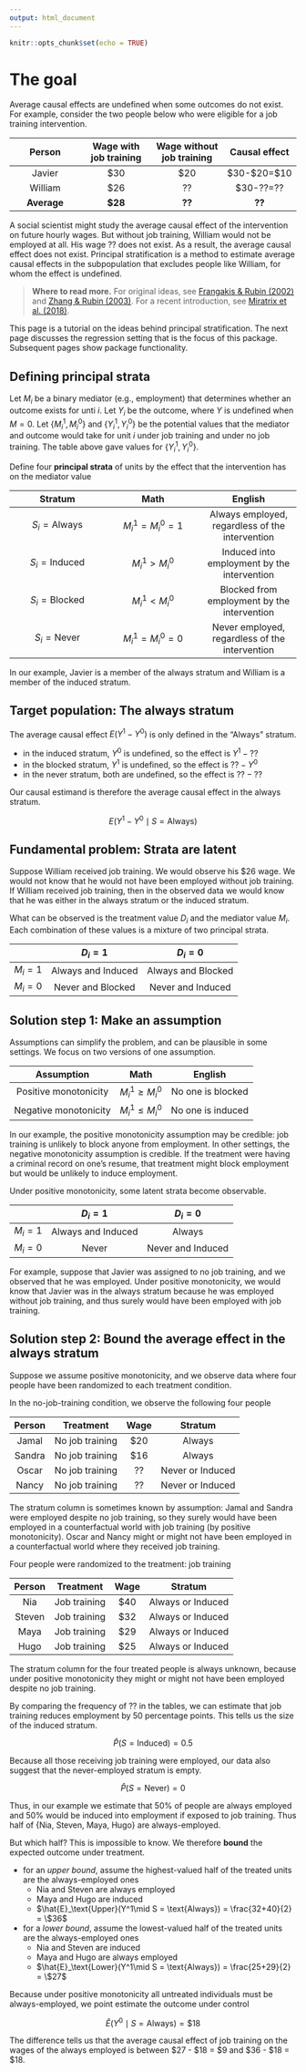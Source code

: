 ```yaml
---
output: html_document
---
```


```r
knitr::opts_chunk$set(echo = TRUE)
```

# The goal

Average causal effects are undefined when some outcomes do not exist. For example, consider the two people below who were eligible for a job training intervention.

| Person | Wage with job training | Wage without job training | Causal effect |
| :-: |:-:|:-:|:-:|
| Javier | \$30 | \$20 | \$30-\$20=\$10
| William | \$26 | ?? | \$30-??=??
| **Average** | **\$28** | **??** | **??** |

A social scientist might study the average causal effect of the intervention on future hourly wages. But without job training, William would not be employed at all. His wage ?? does not exist. As a result, the average causal effect does not exist. Principal stratification is a method to estimate average causal effects in the subpopulation that excludes people like William, for whom the effect is undefined.

> **Where to read more.** For original ideas, see [Frangakis \& Rubin (2002)](https://doi.org/10.1111/j.0006-341X.2002.00021.x) and [Zhang \& Rubin (2003)](https://doi.org/10.3102/10769986028004353). For a recent introduction, see [Miratrix et al. (2018)](https://doi.org/10.1080/19345747.2017.1379576).

This page is a tutorial on the ideas behind principal stratification. The next page discusses the regression setting that is the focus of this package. Subsequent pages show package functionality.

## Defining principal strata

Let $M_i$ be a binary mediator (e.g., employment) that determines whether an outcome exists for unti $i$. Let $Y_i$ be the outcome, where $Y$ is undefined when $M = 0$. Let $\{M_i^1,M_i^0\}$ and $\{Y_i^1,Y_i^0\}$ be the potential values that the mediator and outcome would take for unit $i$ under job training and under no job training. The table above gave values for $\{Y_i^1,Y_i^0\}$.

Define four **principal strata** of units by the effect that the intervention has on the mediator value

| Stratum | Math | English |
| :-: |:-:|:-:|
| $S_i = \text{Always}$ | $M_i^1 = M_i^0 = 1$ | Always employed, regardless of the intervention | 
| $S_i = \text{Induced}$ | $M_i^1 > M_i^0$ | Induced into employment by the intervention | 
| $S_i = \text{Blocked}$ | $M_i^1 < M_i^0$ | Blocked from employment by the intervention | 
| $S_i = \text{Never}$ | $M_i^1 = M_i^0 = 0$ | Never employed, regardless of the intervention |

In our example, Javier is a member of the always stratum and William is a member of the induced stratum.

## Target population: The always stratum

The average causal effect $E(Y^1 - Y^0)$ is only defined in the "Always" stratum.

- in the induced stratum, $Y^0$ is undefined, so the effect is $Y^1 - ??$
- in the blocked stratum, $Y^1$ is undefined, so the effect is $?? - Y^0$
- in the never stratum, both are undefined, so the effect is $?? - ??$

Our causal estimand is therefore the average causal effect in the always stratum.

$$E(Y^1 - Y^0 \mid S = \text{Always})$$

## Fundamental problem: Strata are latent

Suppose William received job training. We would observe his \$26 wage. We would not know that he would not have been employed without job training. If William received job training, then in the observed data we would know that he was either in the always stratum or the induced stratum.

What can be observed is the treatment value $D_i$ and the mediator value $M_i$. Each combination of these values is a mixture of two principal strata.

| | $D_i = 1$ | $D_i = 0$ |
| :-: | :-: | :-: |
| $M_i = 1$ | Always and Induced | Always and Blocked |
| $M_i = 0$ | Never and Blocked | Never and Induced |

## Solution step 1: Make an assumption

Assumptions can simplify the problem, and can be plausible in some settings. We focus on two versions of one assumption.

| Assumption | Math | English |
| :-: | :-: | :-: |
| Positive monotonicity | $M_i^1 \geq M_i^0$ | No one is blocked |
| Negative monotonicity | $M_i^1\leq M_i^0$ | No one is induced |

In our example, the positive monotonicity assumption may be credible: job training is unlikely to block anyone from employment. In other settings, the negative monotonicity assumption is credible. If the treatment were having a criminal record on one's resume, that treatment might block employment but would be unlikely to induce employment.

Under positive monotonicity, some latent strata become observable.

| | $D_i = 1$ | $D_i = 0$ |
| :-: | :-: | :-: |
| $M_i = 1$ | Always and Induced | Always |
| $M_i = 0$ | Never | Never and Induced |

For example, suppose that Javier was assigned to no job training, and we observed that he was employed. Under positive monotonicity, we would know that Javier was in the always stratum because he was employed without job training, and thus surely would have been employed with job training.

## Solution step 2: Bound the average effect in the always stratum

Suppose we assume positive monotonicity, and we observe data where four people have been randomized to each treatment condition.

In the no-job-training condition, we observe the following four people

| Person | Treatment | Wage | Stratum |
| :-: | :-: | :-: | :-: |
| Jamal | No job training | \$20 | Always |
| Sandra | No job training | \$16 | Always |
| Oscar | No job training | ?? | Never or Induced |
| Nancy | No job training | ?? | Never or Induced |

The stratum column is sometimes known by assumption: Jamal and Sandra were employed despite no job training, so they surely would have been employed in a counterfactual world with job training (by positive monotonicity). Oscar and Nancy might or might not have been employed in a counterfactual world where they received job training.

Four people were randomized to the treatment: job training

| Person | Treatment | Wage | Stratum |
| :-: | :-: | :-: | :-: |
| Nia | Job training | \$40 | Always or Induced
| Steven | Job training | \$32 | Always or Induced
| Maya | Job training | \$29 | Always or Induced
| Hugo | Job training | \$25 | Always or Induced

The stratum column for the four treated people is always unknown, because under positive monotonicity they might or might not have been employed despite no job training.

By comparing the frequency of ?? in the tables, we can estimate that job training reduces employment by 50 percentage points. This tells us the size of the induced stratum.

$$\hat{P}(S = \text{Induced}) = 0.5$$

Because all those receiving job training were employed, our data also suggest that the never-employed stratum is empty.

$$\hat{P}(S = \text{Never}) = 0$$

Thus, in our example we estimate that 50\% of people are always employed and 50\% would be induced into employment if exposed to job training. Thus half of \{Nia, Steven, Maya, Hugo\} are always-employed.

But which half? This is impossible to know. We therefore **bound** the expected outcome under treatment.

- for an *upper bound*, assume the highest-valued half of the treated units are the always-employed ones
     - Nia and Steven are always employed
     - Maya and Hugo are induced
     - $\hat{E}_\text{Upper}(Y^1\mid S = \text{Always}) = \frac{32+40}{2} = \$36$
- for a *lower bound*, assume the lowest-valued half of the treated units are the always-employed ones
     - Nia and Steven are induced
     - Maya and Hugo are always employed
     - $\hat{E}_\text{Lower}(Y^1\mid S = \text{Always}) = \frac{25+29}{2} = \$27$

Because under positive monotonicity all untreated individuals must be always-employed, we point estimate the outcome under control

$$\hat{E}(Y^0\mid S = \text{Always}) = \$18$$

The difference tells us that the average causal effect of job training on the wages of the always employed is between \$27 - \$18 = \$9 and \$36 - \$18 = \$18.

